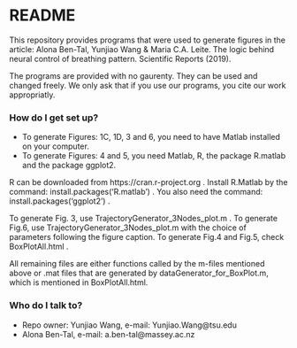 # README #

This repository provides programs that were used to generate figures in the article:
Alona Ben-Tal, Yunjiao Wang & Maria C.A. Leite. The logic behind neural control of breathing pattern. 
Scientific Reports (2019).  

The programs are provided with no gaurenty. They can be used and changed freely. 
We only ask that if you use our programs, you cite our work appropriatly. 

### How do I get set up? ###

* To generate Figures: 1C, 1D, 3 and 6, you need to have Matlab installed on your computer.
* To generate Figures: 4 and 5, you need Matlab, R, the package R.matlab and the package ggplot2.

R can be downloaded from https://cran.r-project.org .
Install R.Matlab by the command: install.packages('R.matlab') .
You also need the command: install.packages('ggplot2') .


To generate Fig. 3, use TrajectoryGenerator_3Nodes_plot.m .
To generate Fig.6, use TrajectoryGenerator_3Nodes_plot.m with the choice of parameters following the figure caption.
To generate Fig.4 and Fig.5,  check BoxPlotAll.html .

All remaining files are either functions called by the m-files mentioned above or .mat files that are generated 
by dataGenerator_for_BoxPlot.m, which is mentioned in BoxPlotAll.html. 


### Who do I talk to? ###

* Repo owner: Yunjiao Wang, e-mail: Yunjiao.Wang@tsu.edu
* Alona Ben-Tal, e-mail: a.ben-tal@massey.ac.nz